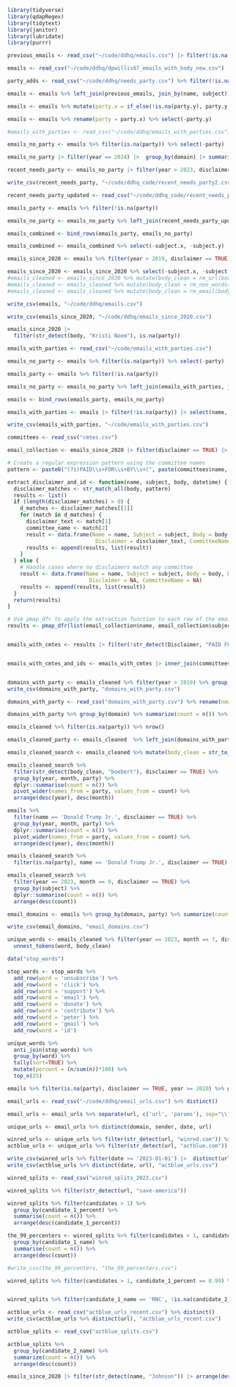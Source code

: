 ```r
library(tidyverse)
library(qdapRegex)
library(tidytext)
library(janitor)
library(lubridate)
library(purrr)
```

```r

previous_emails <- read_csv("~/code/ddhq/emails.csv") |> filter(!is.na(party)) |> select(name, subject, party) |> distinct()

emails <- read_csv("~/code/ddhq/dpwillis67_emails_with_body_new.csv")

party_adds <- read_csv("~/code/ddhq/needs_party.csv") %>% filter(!is.na(party))

emails <- emails %>% left_join(previous_emails, join_by(name, subject))

emails <- emails %>% mutate(party.x = if_else(!is.na(party.y), party.y, party.x))

emails <- emails %>% rename(party = party.x) %>% select(-party.y)

#emails_with_parties <- read_csv("~/code/ddhq/emails_with_parties.csv")

emails_no_party <- emails %>% filter(is.na(party)) %>% select(-party)

emails_no_party |> filter(year == 2024) |>  group_by(domain) |> summarize(count = n()) |> arrange(desc(count))

recent_needs_party <- emails_no_party |> filter(year > 2023, disclaimer == TRUE) |>  distinct(name, subject)

write_csv(recent_needs_party, "~/code/ddhq_code/recent_needs_party2.csv")

recent_needs_party_updated <- read_csv("~/code/ddhq_code/recent_needs_party2.csv") |> filter(!is.na(party))

emails_party <- emails %>% filter(!is.na(party))

emails_no_party <- emails_no_party %>% left_join(recent_needs_party_updated, join_by(name, subject))

emails_combined <- bind_rows(emails_party, emails_no_party)

emails_combined <- emails_combined %>% select(-subject.x, -subject.y)

emails_since_2020 <- emails %>% filter(year > 2019, disclaimer == TRUE)

emails_since_2020 <- emails_since_2020 %>% select(-subject.x, -subject.y)
#emails_cleaned <- emails_since_2020 %>% mutate(body_clean = rm_url(body))
#emails_cleaned <- emails_cleaned %>% mutate(body_clean = rm_non_words(body_clean))
#emails_cleaned <- emails_cleaned %>% mutate(body_clean = rm_email(body_clean))

write_csv(emails, "~/code/ddhq/emails.csv")

write_csv(emails_since_2020, "~/code/ddhq/emails_since_2020.csv")

```


```r
emails_since_2020 |> 
  filter(str_detect(body, "Kristi Noem"), is.na(party))
```





```r

emails_with_parties <- read_csv("~/code/emails_with_parties.csv")

emails_no_party <- emails %>% filter(is.na(party)) %>% select(-party)

emails_party <- emails %>% filter(!is.na(party))

emails_no_party <- emails_no_party %>% left_join(emails_with_parties, join_by(name, subject))

emails <- bind_rows(emails_party, emails_no_party)

emails_with_parties <- emails |> filter(!is.na(party)) |> select(name, subject, party) |> distinct()

write_csv(emails_with_parties, "~/code/emails_with_parties.csv")

```
  
```r

committees <- read_csv("cmtes.csv")

email_collection <- emails_since_2020 |> filter(disclaimer == TRUE) |> mutate(body = str_to_upper(body)) |> select(name, subject, body, date)

# Create a regular expression pattern using the committee names
pattern <- paste0("(?i)PAID\\s+FOR\\s+BY\\s+(", paste(committees$name, collapse = "|"), ")(?!\\w-)")

extract_disclaimer_and_id <- function(name, subject, body, datetime) {
  disclaimer_matches <- str_match_all(body, pattern)
  results <- list()
  if (length(disclaimer_matches) > 0) {
    d_matches <- disclaimer_matches[[1]]
    for (match in d_matches) {
      disclaimer_text <- match[1]
      committee_name <- match[2]
      result <- data.frame(Name = name, Subject = subject, Body = body, DateTime = datetime,
                            Disclaimer = disclaimer_text, CommitteeName = committee_name)
      results <- append(results, list(result))
    }
  } else {
    # Handle cases where no disclaimers match any committee
    result <- data.frame(Name = name, Subject = subject, Body = body, DateTime = datetime,
                          Disclaimer = NA, CommitteeName = NA)
    results <- append(results, list(result))
  }
  return(results)
}

# Use pmap_dfr to apply the extraction function to each row of the email collection
results <- pmap_dfr(list(email_collection$name, email_collection$subject, email_collection$body, email_collection$date), extract_disclaimer_and_id)


emails_with_cmtes <- results |> filter(!str_detect(Disclaimer, "PAID FOR")) |> select(-CommitteeName) |> rename(committee_name = Disclaimer)


emails_with_cmtes_and_ids <- emails_with_cmtes |> inner_join(committees, join_by(committee_name == name))



```


```r
domains_with_party <- emails_cleaned %>% filter(year > 2019) %>% group_by(domain, party) %>% summarize(count = n()) %>% arrange(desc(count))
write_csv(domains_with_party, "domains_with_party.csv")

domains_with_party <- read_csv("domains_with_party.csv") %>% rename(new_party = party) %>% filter(!is.na(new_party)) %>% select(-count) %>% distinct(domain, new_party)

domains_with_party %>% group_by(domain) %>% summarize(count = n()) %>% filter(count > 1)

emails_cleaned %>% filter(is.na(party)) %>% nrow()

emails_cleaned_party <- emails_cleaned  %>% left_join(domains_with_party, by="domain", relationship='many-to-one') %>% mutate(party = ifelse(!is.na(new_party), new_party, party)) %>% select(-new_party) %>% distinct()

```




```r
emails_cleaned_search <- emails_cleaned %>% mutate(body_clean = str_to_lower(body_clean))

emails_cleaned_search %>% 
  filter(str_detect(body_clean, "boebert"), disclaimer == TRUE) %>% 
  group_by(year, month, party) %>% 
  dplyr::summarise(count = n()) %>% 
  pivot_wider(names_from = party, values_from = count) %>% 
  arrange(desc(year), desc(month))

emails %>% 
  filter(name == 'Donald Trump Jr.', disclaimer == TRUE) %>% 
  group_by(year, month, party) %>% 
  dplyr::summarise(count = n()) %>% 
  pivot_wider(names_from = party, values_from = count) %>% 
  arrange(desc(year), desc(month))

emails_cleaned_search %>% 
  filter(is.na(party), name == 'Donald Trump Jr.', disclaimer == TRUE)

```

```r
emails_cleaned_search %>% 
  filter(year == 2023, month == 9, disclaimer == TRUE) %>% 
  group_by(subject) %>% 
  dplyr::summarise(count = n()) %>% 
  arrange(desc(count))
```


```r
email_domains <- emails %>% group_by(domain, party) %>% summarize(count = n()) %>% arrange(domain)

write_csv(email_domains, "email_domains.csv")
```




```r
unique_words <- emails_cleaned %>% filter(year == 2023, month == 7, disclaimer == TRUE) %>%  select(body_clean) %>%
  unnest_tokens(word, body_clean)

data("stop_words")

stop_words <- stop_words %>%
  add_row(word = 'unsubscribe') %>% 
  add_row(word = 'click') %>% 
  add_row(word = 'support') %>% 
  add_row(word = 'email') %>% 
  add_row(word = 'donate') %>% 
  add_row(word = 'contribute') %>% 
  add_row(word = 'peter') %>% 
  add_row(word = 'gmail') %>% 
  add_row(word = 'id')

unique_words %>%
  anti_join(stop_words) %>%
  group_by(word) %>%
  tally(sort=TRUE) %>%
  mutate(percent = (n/sum(n))*100) %>%
  top_n(25)

```


```r
emails %>% filter(is.na(party), disclaimer == TRUE, year >= 2020) %>% group_by(domain) %>% summarise(count = n()) %>% arrange(desc(count))
```




```r
email_urls <- read_csv("~/code/ddhq/email_urls.csv") %>% distinct()

email_urls <- email_urls %>% separate(url, c('url', 'params'), sep="\\?")

unique_urls <- email_urls %>% distinct(domain, sender, date, url)
```

```r
winred_urls <- unique_urls %>% filter(str_detect(url, "winred.com")) %>% distinct()
actblue_urls <- unique_urls %>% filter(str_detect(url, "actblue.com")) %>% distinct()
```

```r
write_csv(winred_urls %>% filter(date >= '2023-01-01') |>  distinct(url), "winred_urls.csv")
write_csv(actblue_urls %>% distinct(date, url), "actblue_urls.csv")
```

```r
winred_splits <- read_csv("winred_splits_2023.csv")
```


```r
winred_splits %>% filter(str_detect(url, "save-america"))

winred_splits %>% filter(candidates > 1) %>% 
  group_by(candidate_1_percent) %>% 
  summarise(count = n()) %>% 
  arrange(desc(candidate_1_percent))
```
```r
the_99_percenters <- winred_splits %>% filter(candidates > 1, candidate_1_percent == 0.99) %>% 
  group_by(candidate_1_name) %>% 
  summarise(count = n()) %>% 
  arrange(desc(count))

#write_csv(the_99_percenters, "the_99_percenters.csv")
```

```r
winred_splits %>% filter(candidates > 1, candidate_1_percent == 0.99) %>% group_by(candidate_1_name, candidate_2_name) %>% summarise(count = n()) %>% arrange(desc(count))


winred_splits %>% filter(candidate_1_name == 'RNC', !is.na(candidate_2_name))
```
```r
actblue_urls <- read_csv("actblue_urls_recent.csv") %>% distinct()
write_csv(actblue_urls %>% distinct(url), "actblue_urls_recent.csv")
```



```r
actblue_splits <- read_csv("actblue_splits.csv")
```

```r
actblue_splits %>% 
  group_by(candidate_2_name) %>% 
  summarize(count = n()) %>% 
  arrange(desc(count))
```


```r
emails_since_2020 |> filter(str_detect(name, "Johnson")) |> arrange(desc(date))
```

